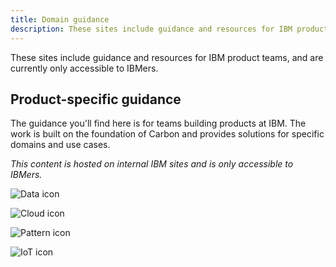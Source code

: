 ```yaml
---
title: Domain guidance
description: These sites include guidance and resources for IBM product teams. They are currently only accessible to IBMers.
---
```


<PageDescription>

These sites include guidance and resources for IBM product teams, and are currently only accessible to IBMers.

</PageDescription>

## Product-specific guidance

The guidance you'll find here is for teams building products at IBM. The work is built on the foundation of Carbon and provides solutions for specific domains and use cases.

_This content is hosted on internal IBM sites and is only accessible to IBMers._

<Row className="resource-card-group">
<Column colLg={4} colMd={4} noGutterSm>
  <ResourceCard
    subTitle="Cloud Data & AI"
    href="https://pages.github.ibm.com/CDAI-design/CDAI-design-website/"
    >

![Data icon](images/data--1.svg)

  </ResourceCard>
</Column>
<Column colLg={4} colMd={4} noGutterSm>
  <ResourceCard
    subTitle="Cloud Pattern and Asset Library"
    href="https://pages.github.ibm.com/ibmcloud/pal/"
    >

![Cloud icon](images/ibm-cloud.svg)

  </ResourceCard>
</Column>
<Column colLg={4} colMd={4} noGutterSm>
  <ResourceCard
    subTitle="Watson Health"
    href="https://pages.github.ibm.com/Watson-Health/index.html"
    >

![Pattern icon](images/blog.svg)

  </ResourceCard>
</Column>
<Column colLg={4} colMd={4} noGutterSm>
  <ResourceCard
    subTitle="Watson IoT Design"
    href="https://pages.github.ibm.com/Watson-IoT/IoT-Design-Site/"
    >

![IoT icon](images/iot--platform.svg)

  </ResourceCard>

</Column>
</Row>
